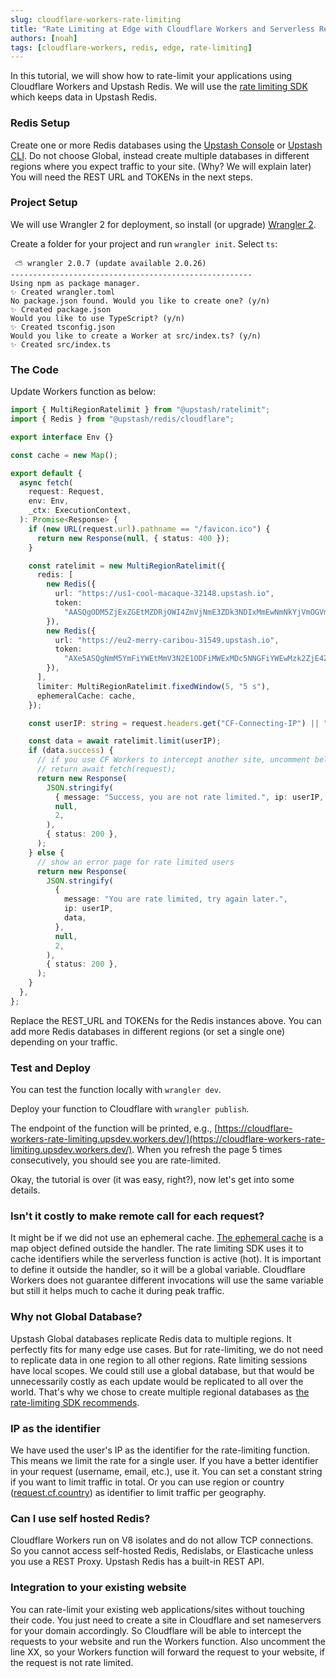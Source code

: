 ```yaml
---
slug: cloudflare-workers-rate-limiting
title: "Rate Limiting at Edge with Cloudflare Workers and Serverless Redis"
authors: [noah]
tags: [cloudflare-workers, redis, edge, rate-limiting]
---
```


In this tutorial, we will show how to rate-limit your applications using Cloudflare Workers and Upstash Redis. We will use the [rate limiting SDK](https://github.com/upstash/ratelimit) which keeps data in Upstash Redis.

### Redis Setup

Create one or more Redis databases using the [Upstash Console](https://console.upstash.com) or [Upstash CLI](https://github.com/upstash/cli). Do not choose Global, instead create multiple databases in different regions where you expect traffic to your site. (Why? We will explain later) You will need the REST URL and TOKENs in the next steps.

### Project Setup

We will use Wrangler 2 for deployment, so install (or upgrade) [Wrangler 2](https://developers.cloudflare.com/workers/wrangler/).

Create a folder for your project and run `wrangler init`. Select `ts`:

```shell
 ⛅️ wrangler 2.0.7 (update available 2.0.26)
------------------------------------------------------
Using npm as package manager.
✨ Created wrangler.toml
No package.json found. Would you like to create one? (y/n)
✨ Created package.json
Would you like to use TypeScript? (y/n)
✨ Created tsconfig.json
Would you like to create a Worker at src/index.ts? (y/n)
✨ Created src/index.ts
```

### The Code

Update Workers function as below:

```ts title="src/index.ts"
import { MultiRegionRatelimit } from "@upstash/ratelimit";
import { Redis } from "@upstash/redis/cloudflare";

export interface Env {}

const cache = new Map();

export default {
  async fetch(
    request: Request,
    env: Env,
    _ctx: ExecutionContext,
  ): Promise<Response> {
    if (new URL(request.url).pathname == "/favicon.ico") {
      return new Response(null, { status: 400 });
    }

    const ratelimit = new MultiRegionRatelimit({
      redis: [
        new Redis({
          url: "https://us1-cool-macaque-32148.upstash.io",
          token:
            "AASQgODM5ZjExZGEtMZDRjOWI4ZmVjNmE3ZDk3NDIxMmEwNmNkYjVmOGVmZTk5Mz",
        }),
        new Redis({
          url: "https://eu2-merry-caribou-31549.upstash.io",
          token:
            "AXe5ASQgNmM5YmFiYWEtMmV3N2E1ODFiMWExMDc5NNGFiYWEwMzk2ZjE4ZWQ3N2Y",
        }),
      ],
      limiter: MultiRegionRatelimit.fixedWindow(5, "5 s"),
      ephemeralCache: cache,
    });

    const userIP: string = request.headers.get("CF-Connecting-IP") || "none";

    const data = await ratelimit.limit(userIP);
    if (data.success) {
      // if you use CF Workers to intercept another site, uncomment below
      // return await fetch(request);
      return new Response(
        JSON.stringify(
          { message: "Success, you are not rate limited.", ip: userIP, data },
          null,
          2,
        ),
        { status: 200 },
      );
    } else {
      // show an error page for rate limited users
      return new Response(
        JSON.stringify(
          {
            message: "You are rate limited, try again later.",
            ip: userIP,
            data,
          },
          null,
          2,
        ),
        { status: 200 },
      );
    }
  },
};
```

Replace the REST_URL and TOKENs for the Redis instances above. You can add more Redis databases in different regions (or set a single one) depending on your traffic.

### Test and Deploy

You can test the function locally with `wrangler dev`.

Deploy your function to Cloudflare with `wrangler publish`.

The endpoint of the function will be printed, e.g., [https://cloudflare-workers-rate-limiting.upsdev.workers.dev/](https://cloudflare-workers-rate-limiting.upsdev.workers.dev/). When you refresh the page 5 times consecutively, you should see you are rate-limited.

Okay, the tutorial is over (it was easy, right?), now let's get into some details.

### Isn't it costly to make remote call for each request?

It might be if we did not use an ephemeral cache. [The ephemeral cache](https://upstash.com/docs/oss/sdks/ts/ratelimit/features#caching) is a map object defined outside the handler. The rate limiting SDK uses it to cache identifiers while the serverless function is active (hot). It is important to define it outside the handler, so it will be a global variable. Cloudflare Workers does not guarantee different invocations will use the same variable but still it helps much to cache it during peak traffic.

### Why not Global Database?

Upstash Global databases replicate Redis data to multiple regions. It perfectly fits for many edge use cases. But for rate-limiting, we do not need to replicate data in one region to all other regions. Rate limiting sessions have local scopes. We could still use a global database, but that would be unnecessarily costly as each update would be replicated to all over the world. That's why we chose to create multiple regional databases as [the rate-limiting SDK recommends](https://upstash.com/docs/oss/sdks/ts/ratelimit/features#multi-region).

### IP as the identifier

We have used the user's IP as the identifier for the rate-limiting function. This means we limit the rate for a single user. If you have a better identifier in your request (username, email, etc.), use it. You can set a constant string if you want to limit traffic in total. Or you can use region or country ([request.cf.country](https://developers.cloudflare.com/workers/examples/country-code-redirect/)) as identifier to limit traffic per geography.

### Can I use self hosted Redis?

Cloudflare Workers run on V8 isolates and do not allow TCP connections. So you cannot access self-hosted Redis, Redislabs, or Elasticache unless you use a REST Proxy. Upstash Redis has a built-in REST API.

### Integration to your existing website

You can rate-limit your existing web applications/sites without touching their code. You just need to create a site in Cloudflare and set nameservers for your domain accordingly. So Cloudflare will be able to intercept the requests to your website and run the Workers function. Also uncomment the line XX, so your Workers function will forward the request to your website, if the request is not rate limited.
